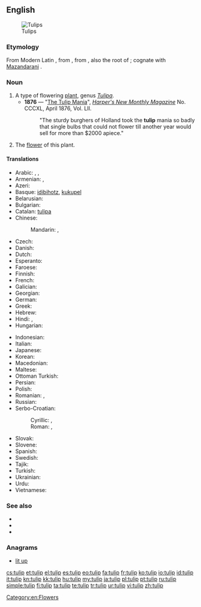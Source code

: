 {{also|TULIP}}
==English==
[[Image:Tulip - floriade canberra.jpg|thumb|Tulips]]

===Etymology===
From Modern Latin {{term|tulipa|lang=la}}, from {{etyl|tr}} {{term|tülbent|lang=tr||fine muslin, turban}}, from {{etyl|fa}} {{term|دلبند|tr=dolband||sc=fa-Arab|lang=fa||turban}}, also the root of {{term|turban}}; cognate with [[w:Mazandarani language|Mazandarani]] {{term|تولیپ||tulip|sc=fa-Arab|lang=mzn}}.

===Noun===
{{en-noun}}

# A type of flowering [[plant]], genus ''[[Tulipa]]''.
#* '''1876''' —  "[[s:The Tulip Mania|The Tulip Mania]]", ''[[w:Harper's Magazine|Harper's New Monthly Magazine]]'' No. CCCXL, April 1876, Vol. LII.
#*: "The sturdy burghers of Holland took the '''tulip''' mania so badly that single bulbs that could not flower till another year would sell for more than $2000 apiece."
# The [[flower]] of this plant.

====Translations====
{{trans-top|plant}}
* Arabic: {{t-|ar|خزامى|tr=xuzāmā|sc=Arab}}, {{t-|ar|توليب|m|tr=tūlīb|sc=Arab}}, {{t-|ar|لعلع|m|tr=laʿlaʿ|sc=Arab}}
* Armenian: {{t-|hy|վարդակակաչ|tr=vardakakač}},  {{t-|hy|կակաչ|tr=kakač}}
* Azeri: {{t-|az|tülpan}}
* Basque: [[idibihotz]], [[kukupel]]
* Belarusian: {{t-|be|цюльпан|m|tr=cjulʹpán|sc=Cyrl}}
* Bulgarian: {{t-|bg|лале|f|tr=lále|sc=Cyrl}}
* Catalan: [[tulipa]] {{f}}
* Chinese:
*: Mandarin: {{t|zh|鬱金香|sc=Hani}}, {{t|zh|郁金香|tr=yùjīnxiāng|sc=Hani}}
* Czech: {{t-|cs|tulipán|m}}
* Danish: {{t-|da|tulipan|c}}
* Dutch: {{t+|nl|tulp|f}}
* Esperanto: {{t-|eo|tulipo|xs=Esperanto}}
* Faroese: {{t-|fo|tulipan|f}}
* Finnish: {{t+|fi|tulppaani}}
* French: {{t+|fr|tulipe|f}}
* Galician: {{t-|gl|tulipán|m|xs=Galician}}
* Georgian: {{t-|ka|ტიტა|tr=tita|sc=Geor}}
* German: {{t+|de|Tulpe|f}}
* Greek: {{t+|el|τουλίπα|f|tr=toulípa|sc=Grek}}
* Hebrew: {{t+|he|צבעוני|sc=Hebr}}
* Hindi: {{t-|hi|ट्यूलिप|tr=ṭyūlip|sc=Deva}}, {{t-|hi|लाला|tr=lālā|sc=Deva}}
* Hungarian: {{t+|hu|tulipán}}
{{trans-mid}}
* Indonesian: {{t+|id|tulip|xs=Indonesian}}
* Italian: {{t+|it|tulipano|m}}
* Japanese: {{t+|ja|チューリップ|tr=chūrippu}}
* Korean: {{t+|ko|튤립|tr=tyullip|sc=Kore}}
* Macedonian: {{t-|mk|лале|f|tr=lále|sc=Cyrl}}
* Maltese: {{t-|mt|tulipan|xs=Maltese}}
* Ottoman Turkish: {{tø|ota|لاله|tr=lale|sc=ota-Arab}}
* Persian: {{t+|fa|لاله|tr=lâle|xs=Persian}}
* Polish: {{t+|pl|tulipan|m}}
* Romanian: {{t+|ro|lalea|f}}, {{t+|ro|tulipă|f}}
* Russian: {{t+|ru|тюльпан|m|tr=tjulʹpán|sc=Cyrl}}
* Serbo-Croatian:
*: Cyrillic: {{t-|sh|лала|f|sc=Cyrl}}, {{t-|sh|тулипан|m|sc=Cyrl}}
*: Roman: {{t-|sh|lala|f}} , {{t-|sh|tulipan|m}}
* Slovak: {{t-|sk|tulipán|m}}
* Slovene: {{t+|sl|tulipan|m}}
* Spanish: {{t+|es|tulipán|m}}
* Swedish: {{t+|sv|tulpan}}
* Tajik: {{t-|tg|лола‍|tr=lola|sc=Cyrl|xs=Tajik}}
* Turkish: {{t+|tr|lale}}
* Ukrainian: {{t-|uk|тюльпан|m|tr=tjulʹpán|sc=Cyrl}}
* Urdu: {{t+|ur|لالہ|tr=lāla|sc=ur-Arab}}
* Vietnamese: {{t-|vi|uất kim hương}}
{{trans-bottom}}

===See also===
* {{pedia}}
* {{commonslite|Tulipa}}
* {{specieslite|Tulipa}}

===Anagrams===
* [[lit up#English|lit up]]

[[Category:en:Flowers]]

[[cs:tulip]]
[[et:tulip]]
[[el:tulip]]
[[es:tulip]]
[[eo:tulip]]
[[fa:tulip]]
[[fr:tulip]]
[[ko:tulip]]
[[io:tulip]]
[[id:tulip]]
[[it:tulip]]
[[kn:tulip]]
[[kk:tulip]]
[[hu:tulip]]
[[my:tulip]]
[[ja:tulip]]
[[pl:tulip]]
[[pt:tulip]]
[[ru:tulip]]
[[simple:tulip]]
[[fi:tulip]]
[[ta:tulip]]
[[te:tulip]]
[[tr:tulip]]
[[ur:tulip]]
[[vi:tulip]]
[[zh:tulip]]